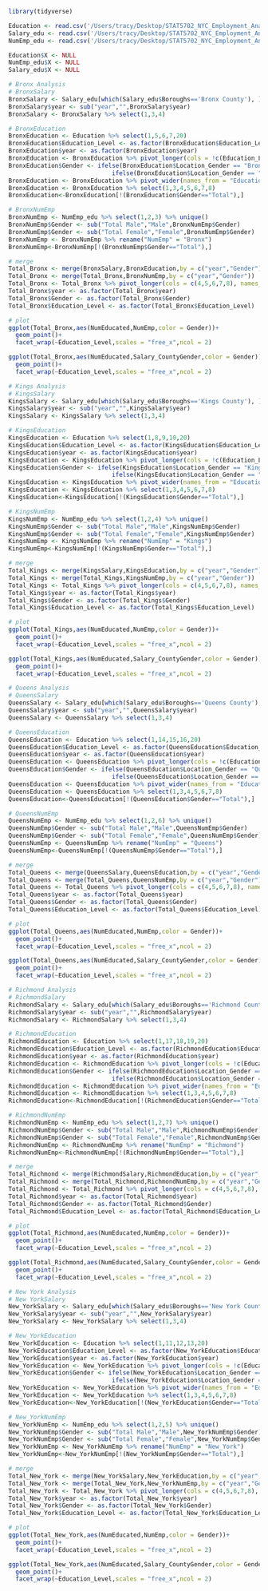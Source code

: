 ```r
library(tidyverse)

Education <- read.csv('/Users/tracy/Desktop/STAT5702_NYC_Employment_Analysis/DataPreprocessing/Data/education/Education.csv')
Salary_edu <- read.csv('/Users/tracy/Desktop/STAT5702_NYC_Employment_Analysis/DataPreprocessing/Data/education/salary_edu.csv')
NumEmp_edu <- read.csv('/Users/tracy/Desktop/STAT5702_NYC_Employment_Analysis/DataPreprocessing/Data/NumEmp/numemp_sum_final.csv')

Education$X <- NULL
NumEmp_edu$X <- NULL
Salary_edu$X <- NULL
```

```r
# Bronx Analysis
# BronxSalary
BronxSalary <- Salary_edu[which(Salary_edu$Boroughs=='Bronx County'), ]
BronxSalary$year <- sub("year","",BronxSalary$year)
BronxSalary <- BronxSalary %>% select(1,3,4)

# BronxEducation
BronxEducation <- Education %>% select(1,5,6,7,20)
BronxEducation$Education_Level <- as.factor(BronxEducation$Education_Level)
BronxEducation$year <- as.factor(BronxEducation$year)
BronxEducation <- BronxEducation %>% pivot_longer(cols = !c(Education_Level,year),names_to = "Location_Gender", values_to = "count")
BronxEducation$Gender <- ifelse(BronxEducation$Location_Gender == "Bronx.County..Total", "Total", 
                             ifelse(BronxEducation$Location_Gender == "Bronx.County..Female", "Female", "Male"))
BronxEducation <- BronxEducation %>% pivot_wider(names_from = "Education_Level", values_from = "count")
BronxEducation <- BronxEducation %>% select(1,3,4,5,6,7,8)
BronxEducation<-BronxEducation[!(BronxEducation$Gender=="Total"),]

# BronxNumEmp
BronxNumEmp <- NumEmp_edu %>% select(1,2,3) %>% unique()
BronxNumEmp$Gender <- sub("Total Male","Male",BronxNumEmp$Gender)
BronxNumEmp$Gender <- sub("Total Female","Female",BronxNumEmp$Gender)
BronxNumEmp <- BronxNumEmp %>% rename("NumEmp" = "Bronx")
BronxNumEmp<-BronxNumEmp[!(BronxNumEmp$Gender=="Total"),]

# merge
Total_Bronx <- merge(BronxSalary,BronxEducation,by = c("year","Gender"))
Total_Bronx <- merge(Total_Bronx,BronxNumEmp,by = c("year","Gender"))
Total_Bronx <- Total_Bronx %>% pivot_longer(cols = c(4,5,6,7,8), names_to = "Education_Level",values_to = "NumEducated")
Total_Bronx$year <- as.factor(Total_Bronx$year)
Total_Bronx$Gender <- as.factor(Total_Bronx$Gender)
Total_Bronx$Education_Level <- as.factor(Total_Bronx$Education_Level)

# plot
ggplot(Total_Bronx,aes(NumEducated,NumEmp,color = Gender))+
  geom_point()+
  facet_wrap(~Education_Level,scales = "free_x",ncol = 2)

ggplot(Total_Bronx,aes(NumEducated,Salary_CountyGender,color = Gender))+
  geom_point()+
  facet_wrap(~Education_Level,scales = "free_x",ncol = 2)
```

```r
# Kings Analysis
# KingsSalary
KingsSalary <- Salary_edu[which(Salary_edu$Boroughs=='Kings County'), ]
KingsSalary$year <- sub("year","",KingsSalary$year)
KingsSalary <- KingsSalary %>% select(1,3,4)

# KingsEducation
KingsEducation <- Education %>% select(1,8,9,10,20)
KingsEducation$Education_Level <- as.factor(KingsEducation$Education_Level)
KingsEducation$year <- as.factor(KingsEducation$year)
KingsEducation <- KingsEducation %>% pivot_longer(cols = !c(Education_Level,year),names_to = "Location_Gender", values_to = "count")
KingsEducation$Gender <- ifelse(KingsEducation$Location_Gender == "Kings.County..Total", "Total", 
                             ifelse(KingsEducation$Location_Gender == "Kings.County..Female", "Female", "Male"))
KingsEducation <- KingsEducation %>% pivot_wider(names_from = "Education_Level", values_from = "count")
KingsEducation <- KingsEducation %>% select(1,3,4,5,6,7,8)
KingsEducation<-KingsEducation[!(KingsEducation$Gender=="Total"),]

# KingsNumEmp
KingsNumEmp <- NumEmp_edu %>% select(1,2,4) %>% unique()
KingsNumEmp$Gender <- sub("Total Male","Male",KingsNumEmp$Gender)
KingsNumEmp$Gender <- sub("Total Female","Female",KingsNumEmp$Gender)
KingsNumEmp <- KingsNumEmp %>% rename("NumEmp" = "Kings")
KingsNumEmp<-KingsNumEmp[!(KingsNumEmp$Gender=="Total"),]

# merge
Total_Kings <- merge(KingsSalary,KingsEducation,by = c("year","Gender"))
Total_Kings <- merge(Total_Kings,KingsNumEmp,by = c("year","Gender"))
Total_Kings <- Total_Kings %>% pivot_longer(cols = c(4,5,6,7,8), names_to = "Education_Level",values_to = "NumEducated")
Total_Kings$year <- as.factor(Total_Kings$year)
Total_Kings$Gender <- as.factor(Total_Kings$Gender)
Total_Kings$Education_Level <- as.factor(Total_Kings$Education_Level)

# plot
ggplot(Total_Kings,aes(NumEducated,NumEmp,color = Gender))+
  geom_point()+
  facet_wrap(~Education_Level,scales = "free_x",ncol = 2)

ggplot(Total_Kings,aes(NumEducated,Salary_CountyGender,color = Gender))+
  geom_point()+
  facet_wrap(~Education_Level,scales = "free_x",ncol = 2)
```

```r
# Queens Analysis
# QueensSalary
QueensSalary <- Salary_edu[which(Salary_edu$Boroughs=='Queens County'), ]
QueensSalary$year <- sub("year","",QueensSalary$year)
QueensSalary <- QueensSalary %>% select(1,3,4)

# QueensEducation
QueensEducation <- Education %>% select(1,14,15,16,20)
QueensEducation$Education_Level <- as.factor(QueensEducation$Education_Level)
QueensEducation$year <- as.factor(QueensEducation$year)
QueensEducation <- QueensEducation %>% pivot_longer(cols = !c(Education_Level,year),names_to = "Location_Gender", values_to = "count")
QueensEducation$Gender <- ifelse(QueensEducation$Location_Gender == "Queens.County..Total", "Total", 
                             ifelse(QueensEducation$Location_Gender == "Queens.County..Female", "Female", "Male"))
QueensEducation <- QueensEducation %>% pivot_wider(names_from = "Education_Level", values_from = "count")
QueensEducation <- QueensEducation %>% select(1,3,4,5,6,7,8)
QueensEducation<-QueensEducation[!(QueensEducation$Gender=="Total"),]

# QueensNumEmp
QueensNumEmp <- NumEmp_edu %>% select(1,2,6) %>% unique()
QueensNumEmp$Gender <- sub("Total Male","Male",QueensNumEmp$Gender)
QueensNumEmp$Gender <- sub("Total Female","Female",QueensNumEmp$Gender)
QueensNumEmp <- QueensNumEmp %>% rename("NumEmp" = "Queens")
QueensNumEmp<-QueensNumEmp[!(QueensNumEmp$Gender=="Total"),]

# merge
Total_Queens <- merge(QueensSalary,QueensEducation,by = c("year","Gender"))
Total_Queens <- merge(Total_Queens,QueensNumEmp,by = c("year","Gender"))
Total_Queens <- Total_Queens %>% pivot_longer(cols = c(4,5,6,7,8), names_to = "Education_Level",values_to = "NumEducated")
Total_Queens$year <- as.factor(Total_Queens$year)
Total_Queens$Gender <- as.factor(Total_Queens$Gender)
Total_Queens$Education_Level <- as.factor(Total_Queens$Education_Level)

# plot
ggplot(Total_Queens,aes(NumEducated,NumEmp,color = Gender))+
  geom_point()+
  facet_wrap(~Education_Level,scales = "free_x",ncol = 2)

ggplot(Total_Queens,aes(NumEducated,Salary_CountyGender,color = Gender))+
  geom_point()+
  facet_wrap(~Education_Level,scales = "free_x",ncol = 2)
```
```r
# Richmond Analysis
# RichmondSalary
RichmondSalary <- Salary_edu[which(Salary_edu$Boroughs=='Richmond County'), ]
RichmondSalary$year <- sub("year","",RichmondSalary$year)
RichmondSalary <- RichmondSalary %>% select(1,3,4)

# RichmondEducation
RichmondEducation <- Education %>% select(1,17,18,19,20)
RichmondEducation$Education_Level <- as.factor(RichmondEducation$Education_Level)
RichmondEducation$year <- as.factor(RichmondEducation$year)
RichmondEducation <- RichmondEducation %>% pivot_longer(cols = !c(Education_Level,year),names_to = "Location_Gender", values_to = "count")
RichmondEducation$Gender <- ifelse(RichmondEducation$Location_Gender == "Richmond.County..Total", "Total", 
                             ifelse(RichmondEducation$Location_Gender == "Richmond.County..Female", "Female", "Male"))
RichmondEducation <- RichmondEducation %>% pivot_wider(names_from = "Education_Level", values_from = "count")
RichmondEducation <- RichmondEducation %>% select(1,3,4,5,6,7,8)
RichmondEducation<-RichmondEducation[!(RichmondEducation$Gender=="Total"),]

# RichmondNumEmp
RichmondNumEmp <- NumEmp_edu %>% select(1,2,7) %>% unique()
RichmondNumEmp$Gender <- sub("Total Male","Male",RichmondNumEmp$Gender)
RichmondNumEmp$Gender <- sub("Total Female","Female",RichmondNumEmp$Gender)
RichmondNumEmp <- RichmondNumEmp %>% rename("NumEmp" = "Richmond")
RichmondNumEmp<-RichmondNumEmp[!(RichmondNumEmp$Gender=="Total"),]

# merge
Total_Richmond <- merge(RichmondSalary,RichmondEducation,by = c("year","Gender"))
Total_Richmond <- merge(Total_Richmond,RichmondNumEmp,by = c("year","Gender"))
Total_Richmond <- Total_Richmond %>% pivot_longer(cols = c(4,5,6,7,8), names_to = "Education_Level",values_to = "NumEducated")
Total_Richmond$year <- as.factor(Total_Richmond$year)
Total_Richmond$Gender <- as.factor(Total_Richmond$Gender)
Total_Richmond$Education_Level <- as.factor(Total_Richmond$Education_Level)

# plot
ggplot(Total_Richmond,aes(NumEducated,NumEmp,color = Gender))+
  geom_point()+
  facet_wrap(~Education_Level,scales = "free_x",ncol = 2)

ggplot(Total_Richmond,aes(NumEducated,Salary_CountyGender,color = Gender))+
  geom_point()+
  facet_wrap(~Education_Level,scales = "free_x",ncol = 2)
```
```r
# New York Analysis
# New YorkSalary
New_YorkSalary <- Salary_edu[which(Salary_edu$Boroughs=='New York County'), ]
New_YorkSalary$year <- sub("year","",New_YorkSalary$year)
New_YorkSalary <- New_YorkSalary %>% select(1,3,4)

# New_YorkEducation
New_YorkEducation <- Education %>% select(1,11,12,13,20)
New_YorkEducation$Education_Level <- as.factor(New_YorkEducation$Education_Level)
New_YorkEducation$year <- as.factor(New_YorkEducation$year)
New_YorkEducation <- New_YorkEducation %>% pivot_longer(cols = !c(Education_Level,year),names_to = "Location_Gender", values_to = "count")
New_YorkEducation$Gender <- ifelse(New_YorkEducation$Location_Gender == "New.York.County..Total", "Total", 
                             ifelse(New_YorkEducation$Location_Gender == "New.York.County..Female", "Female", "Male"))
New_YorkEducation <- New_YorkEducation %>% pivot_wider(names_from = "Education_Level", values_from = "count")
New_YorkEducation <- New_YorkEducation %>% select(1,3,4,5,6,7,8)
New_YorkEducation<-New_YorkEducation[!(New_YorkEducation$Gender=="Total"),]

# New_YorkNumEmp
New_YorkNumEmp <- NumEmp_edu %>% select(1,2,5) %>% unique()
New_YorkNumEmp$Gender <- sub("Total Male","Male",New_YorkNumEmp$Gender)
New_YorkNumEmp$Gender <- sub("Total Female","Female",New_YorkNumEmp$Gender)
New_YorkNumEmp <- New_YorkNumEmp %>% rename("NumEmp" = "New_York")
New_YorkNumEmp<-New_YorkNumEmp[!(New_YorkNumEmp$Gender=="Total"),]

# merge
Total_New_York <- merge(New_YorkSalary,New_YorkEducation,by = c("year","Gender"))
Total_New_York <- merge(Total_New_York,New_YorkNumEmp,by = c("year","Gender"))
Total_New_York <- Total_New_York %>% pivot_longer(cols = c(4,5,6,7,8), names_to = "Education_Level",values_to = "NumEducated")
Total_New_York$year <- as.factor(Total_New_York$year)
Total_New_York$Gender <- as.factor(Total_New_York$Gender)
Total_New_York$Education_Level <- as.factor(Total_New_York$Education_Level)

# plot
ggplot(Total_New_York,aes(NumEducated,NumEmp,color = Gender))+
  geom_point()+
  facet_wrap(~Education_Level,scales = "free_x",ncol = 2)

ggplot(Total_New_York,aes(NumEducated,Salary_CountyGender,color = Gender))+
  geom_point()+
  facet_wrap(~Education_Level,scales = "free_x",ncol = 2)
```

